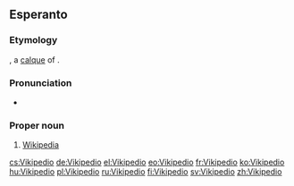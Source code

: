 ==Esperanto==

===Etymology===
{{blend|vikio|enciklopedio|lang=eo}}, a [[calque]] of {{etyl|en|eo}} {{m|en|Wikipedia}}.

===Pronunciation===
* {{IPA|/vikipeˈdio/|lang=eo}}

===Proper noun===
{{eo-proper noun}}

# [[Wikipedia]]

[[cs:Vikipedio]]
[[de:Vikipedio]]
[[el:Vikipedio]]
[[eo:Vikipedio]]
[[fr:Vikipedio]]
[[ko:Vikipedio]]
[[hu:Vikipedio]]
[[pl:Vikipedio]]
[[ru:Vikipedio]]
[[fi:Vikipedio]]
[[sv:Vikipedio]]
[[zh:Vikipedio]]